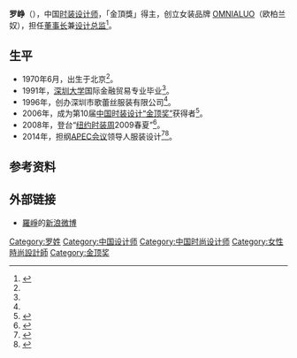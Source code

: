 {{prose|time=2018-09-12T05:45:02+00:00}}
{{expand|time=2016-10-15T01:34:56+00:00}}
{{Infobox fashion designer
|name=罗峥
|image=[[File:LUO_ZHENG.jpg|240px]]
|alt=
|image_size=
|caption=
|native_name=
|native_name_lang=
|birth_name=
|birth_date={{birth date and age|1970|6|21}}
|birth_place={{PRC}}[[北京市|北京市]]
|death_date=
|death_place=
|death_cause=
|resting_place=
|resting_place_coordinates=
|residence={{PRC}}[[广东省|广东省]][[深圳市|深圳市]]
|nationality={{PRC}}
|citizenship=
|other_names=
|education=
|label_name=[[OMNIALUO|OMNIALUO]]
|awards=[[金頂獎|金頂獎]]
|known_for=
|occupation=时装设计师
|religion=
|spouse=
|partner=
|children=
|parents=
|relatives=
|signature=
|signature_alt=
|signature_size=
|website=
|footnotes=
}}

'''罗峥'''（{{bd|1970年|6月21日|||}}），中国[[时装设计师|时装设计师]]，「金頂獎」得主，创立女装品牌 [[OMNIALUO|OMNIALUO]]（欧柏兰奴），担任[[董事長|董事长]]兼[[设计总监|设计总监]]<ref name=":0">{{Cite web|url=http://e.gmw.cn/2013-11/06/content_9409416.htm|title=OMNIALUO首席设计师罗峥|accessdate=2016-10-15|author=任小佳|date=2013-11-06|publisher=光明网|deadurl=yes|archiveurl=https://web.archive.org/web/20161018213020/http://e.gmw.cn/2013-11/06/content_9409416.htm|archivedate=2016-10-18}}</ref>。

== 生平 ==
* 1970年6月，出生于北京<ref name=":0" />。
* 1991年，[[深圳大学|深圳大学]]国际金融贸易专业毕业<ref name=":0" />。
* 1996年，创办深圳市歌蕾丝服装有限公司<ref name=":0" />。
* 2006年，成为第10届[[金頂獎|中国时装设计“金顶奖”]]获得者<ref>{{Cite web|url=http://www.fashion.org.cn/sspx/zypx/jdj/201202/t20120222_898905.html|title=第10届中国时装设计“金顶奖”获得者（2006年）|accessdate=2016-10-15|author=|date=|publisher=中国服装设计师协会|archive-date=2018-09-12|archive-url=https://web.archive.org/web/20180912130924/http://www.fashion.org.cn/sspx/zypx/jdj/201202/t20120222_898905.html|dead-url=no}}</ref>。
* 2008年，登台“[[纽约时装周|纽约时装周]]2009春夏”<ref>{{Cite web|url=http://news.xinhuanet.com/lady/2009-10/26/content_12328588.htm|title=踏上纽约时装周的女设计师罗峥|accessdate=2016-10-15|author=|date=2009-10-26|publisher=新华网|deadurl=yes|archiveurl=https://web.archive.org/web/20151105174135/http://news.xinhuanet.com/lady/2009-10/26/content_12328588.htm|archivedate=2015-11-05}}</ref>。
* 2014年，担纲[[2014年中国APEC峰会|APEC会议]]领导人服装设计<ref>{{Cite news|url=http://www.sznews.com/culture/content/2014-11/11/content_10662723.htm|title=金顶奖设计师罗峥担纲APEC会议领导人服装设计|last=|first=|date=2014-11-11|work=深圳新闻网|accessdate=2014-11-11|deadurl=yes|archiveurl=https://web.archive.org/web/20161019010710/http://www.sznews.com/culture/content/2014-11/11/content_10662723.htm|archivedate=2016年10月19日|df=}}</ref><ref>{{Cite news|url=http://szsb.sznews.com/html/2014-11/11/content_3058159.htm|title=有一种设计叫APEC气质：深圳服装设计师担纲APEC女领导人及“第一夫人”礼服设计|last=刘|first=虹辰|date=2014-11-11|work=|publisher=[[深圳报业集团|深圳报业集团]]|newspaper=[[深圳商报|深圳商报]]|accessdate=2014-11-11}}{{dead link|date=2018年4月 |bot=InternetArchiveBot |fix-attempted=yes }}</ref>。

== 参考资料 ==
{{Reflist}}

== 外部链接 ==
*[http://weibo.com/u/3901433483 羅崢]的[[新浪微博|新浪微博]]

{{DEFAULTSORT:LuoZheng}}
[[Category:罗姓|Category:罗姓]]
[[Category:中国设计师|Category:中国设计师]]
[[Category:中国时尚设计师|Category:中国时尚设计师]]
[[Category:女性時尚設計師|Category:女性時尚設計師]]
[[Category:金顶奖|Category:金顶奖]]